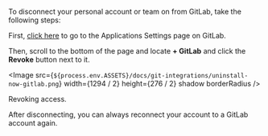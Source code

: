 
To disconnect your personal account or team on <ProductName /> from GitLab, take the following steps:

First, [click here](https://gitlab.com/profile/applications) to go to the Applications Settings page on GitLab.

Then, scroll to the bottom of the page and locate **<GitlabAppName /> + GitLab** and click the **Revoke** button next to it.

<Image
  src={`${process.env.ASSETS}/docs/git-integrations/uninstall-now-gitlab.png`}
  width={1294 / 2}
  height={276 / 2}
  shadow
  borderRadius
/>
<Caption>Revoking access.</Caption>

After disconnecting, you can always reconnect your <ProductName /> account to a GitLab account again.

